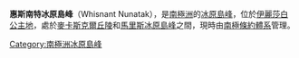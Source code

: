 {{coord|69|59|S|73|5|E|display=title}}

'''惠斯南特冰原島峰'''（Whisnant Nunatak），是[[南極洲|南極洲]]的[[冰原島峰|冰原島峰]]，位於[[伊麗莎白公主地|伊麗莎白公主地]]，處於[[麥卡斯克爾丘陵|麥卡斯克爾丘陵]]和[[馬里斯冰原島峰|馬里斯冰原島峰]]之間，現時由[[南極條約體系|南極條約體系]]管理。

{{Antarctica-geo-stub}}
[[Category:南極洲冰原島峰|Category:南極洲冰原島峰]]
